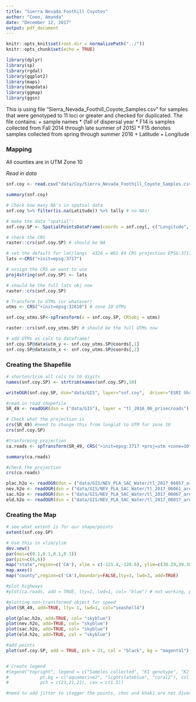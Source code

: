 ```yaml
---
title: "Sierra Nevada Foothill Coyotes"
author: "Coen, Amanda"
date: "December 12, 2017"
output: pdf_document
---
```


```r
knitr::opts_knit$set(root.dir = normalizePath("../"))
knitr::opts_chunk$set(echo = TRUE)
```

```r
library(dplyr)
library(sp)
library(rgdal)
library(ggplot2)
library(maps)
library(mapdata) 
library(ggmap)
library(ggsn)
```

This is using file "Sierra_Nevada_Foothill_Coyote_Samples.csv" for samples that were genotyped to 11 loci or greater and checked for duplicated. The file contains: 
+ sample names 
    * (fall of dispersal year
        * F14 is samples collected from Fall 2014 through late summer of 2015)
        * F15 denotes samples collected from spring through summer 2016
+ Latitude
+ Longitude

### Mapping

All counties are in UTM Zone 10

*Read in data*
```r

snf.coy <- read.csv("data/Coy/Sierra_Nevada_Foothill_Coyote_Samples.csv", header = TRUE)

summary(snf.coy)

# Check how many NA's in spatial data
snf.coy %>% filter(is.na(Latitude)) %>% tally # no NAs!

# make the data "spatial":
snf.coy.SP <- SpatialPointsDataFrame(coords = snf.coy[, c("Longitude", "Latitude")], data = snf.coy) #will not work with NAs

# check the CRS
raster::crs(snf.coy.SP) # should be NA

# set the default for lat/longs  4326 = WGS 84 CRS projection EPSG:3717
lats <-CRS("+init=epsg:3717") 

# assign the CRS we want to use
proj4string(snf.coy.SP) <- lats 

# should be the full lats obj now
raster::crs(snf.coy.SP) 

# Transform to UTMs (or whatever)
utms <- CRS("+init=epsg:32610") # zone 10 UTMs

snf.coy_utms.SP<-spTransform(x = snf.coy.SP, CRSobj = utms)

raster::crs(snf.coy_utms.SP) # should be the full UTMs now

# add UTMs as cols to dataframe?
snf.coy.SP@data$utm_y <- snf.coy_utms.SP@coords[,1]
snf.coy.SP@data$utm_x <- snf.coy_utms.SP@coords[,2]
```

### Creating the Shapefile

```r
# shorten/trim all cols to 10 digits
names(snf.coy.SP) <- strtrim(names(snf.coy.SP),10)

writeOGR(snf.coy.SP, dsn="data/GIS", layer="snf.coy",  driver="ESRI Shapefile") 

#read in road shapefile
SR_49 <- readOGR(dsn = ("data/GIS"), layer = "tl_2016_06_prisecroads")

# Check what the projection is
crs(SR_49) #need to change this from longlat to UTM for zone 10
crs(snf.coy.SP)

#tranforming projection
ca.roads <- spTransform(SR_49, CRS("+init=epsg:3717 +proj=utm +zone=10"))

summary(ca.roads)

#check the projection
crs(ca.roads)

plac.h2o <- readOGR(dsn = ("data/GIS/NEV_PLA_SAC_Water/tl_2017_06057_areawater"), layer ="tl_2017_06057_areawater")
nev.h2o <- readOGR(dsn = ("data/GIS/NEV_PLA_SAC_Water/tl_2017_06061_areawater"), layer ="tl_2017_06061_areawater")
sac.h2o <- readOGR(dsn = ("data/GIS/NEV_PLA_SAC_Water/tl_2017_06067_areawater"), layer ="tl_2017_06067_areawater")
eld.h2o <- readOGR(dsn = ("data/GIS/NEV_PLA_SAC_Water/tl_2017_06017_areawater"), layer ="tl_2017_06017_areawater")
```

### Creating the Map

```r
# see what extent is for our shape/points
extent(snf.coy.SP)

# Use this in xlim/ylim
dev.new()
par(mai=c(0.1,0.1,0.1,0.1))
par(pin=c(6,6))
map("state",region=c('CA'), xlim = c(-121.4,-120.6), ylim=c(38.29,39.38))
map.axes()
map("county",region=c('CA'),boundary=FALSE,lty=3, lwd=3, add=TRUE)

#plot highways
#plot(ca.roads, add = TRUE, lty=1, lwd=1, col= "blue") # not working, probably be cause of the above transformation

#plotting non-transformed object for speed
plot(SR_49, add=TRUE, lty= 1, lwd=1, col="seashell4")

plot(plac.h2o, add=TRUE, col= "skyblue")
plot(nev.h2o, add=TRUE, col= "skyblue")
plot(sac.h2o, add=TRUE, col= "skyblue")
plot(eld.h2o, add=TRUE, col = "skyblue")

#add points
plot(snf.coy.SP, add = TRUE, pch = 21, col = "black", bg = "magenta1") #not plotting points


# Create legend
#legend("topright", legend = c("Samples collected", "K1 genotype", "K2 genotype"), 
#			 pt.bg = c("aquamarine2", "lightslateblue", "coral2"), col = "black",#
#			 pch = c(23,21,21), cex = c(1.5))

#need to add jitter to stagger the points, choc and khaki are not divergent enough in color for map, need to pick something else
```


